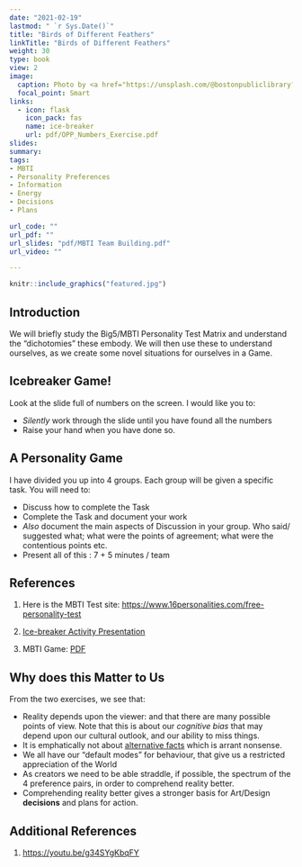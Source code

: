 ```yaml
---
date: "2021-02-19"
lastmod: " `r Sys.Date()`"
title: "Birds of Different Feathers"
linkTitle: "Birds of Different Feathers"
weight: 30
type: book
view: 2
image:
  caption: Photo by <a href="https://unsplash.com/@bostonpubliclibrary?utm_source=unsplash&utm_medium=referral&utm_content=creditCopyText">Boston Public Library</a> on <a href="https://unsplash.com/s/photos/bird-species?utm_source=unsplash&utm_medium=referral&utm_content=creditCopyText">Unsplash</a>
  focal_point: Smart
links:
  - icon: flask
    icon_pack: fas
    name: ice-breaker
    url: pdf/OPP_Numbers_Exercise.pdf
slides: 
summary: 
tags:
- MBTI
- Personality Preferences
- Information
- Energy
- Decisions
- Plans

url_code: ""
url_pdf: ""
url_slides: "pdf/MBTI Team Building.pdf"
url_video: ""

---
```


```r
knitr::include_graphics("featured.jpg")
```

## Introduction

We will briefly study the Big5/MBTI Personality Test Matrix and understand the "dichotomies" these embody. We will then use these to understand ourselves, as we create some novel situations for ourselves in a Game.

## Icebreaker Game!

Look at the slide full of numbers on the screen. I would like you to:  

- *Silently* work through the slide until you have found all the numbers   
- Raise your hand when you have done so. 


## A Personality Game

I have divided you up into 4 groups. Each group will be given a specific task. You will need to:  

- Discuss how to complete the Task  
- Complete the Task and document your work  
- *Also* document the main aspects of Discussion in your group. Who said/ suggested what; what were the points of agreement; what were the contentious points etc.   
- Present all of this : 7 + 5 minutes / team  


## References

1. Here is the MBTI Test site: <u><https://www.16personalities.com/free-personality-test></u>

2. <u>[Ice-breaker Activity Presentation](https://slidetodoc.com/numbers-icebreaker-this-is-one-of-many-free/)</u>

3. MBTI Game: <u>[PDF](/pdf/MBTI Activities.pdf)</u>

## Why does this Matter to Us

From the two exercises, we see that:  

  - Reality depends upon the viewer: and that there are many possible points of view. Note that this is about our *cognitive bias* that may depend upon our cultural outlook, and our ability to miss things. 
  - It is emphatically not about <u>[alternative facts](https://www.dictionary.com/e/slang/alternative-facts/)</u> which is arrant nonsense.
  - We all have our "default modes" for behaviour, that give us a restricted appreciation of the World
  - As creators we need to be able straddle, if possible, the spectrum of the 4 preference pairs, in order to comprehend reality better. 
  - Comprehending reality better gives a stronger basis for Art/Design **decisions** and plans for action.


## Additional References
1. <u><https://youtu.be/g34SYgKbqFY></u>




